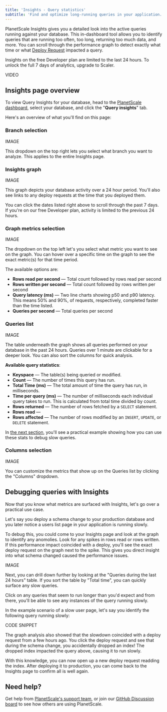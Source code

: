 ```yaml
---
title: 'Insights - Query statistics'
subtitle: 'Find and optimize long-running queries in your application.'
---
```


PlanetScale Insights gives you a detailed look into the active queries running against your database. This in-dashboard tool allows you to identify queries that are running too often, too long, returning too much data, and more. You can scroll through the performance graph to detect exactly what time or what [Deploy Request](/concepts/deploy-requests) impacted a query.

<InfoBlock type="note">
  Insights on the free Developer plan are limited to the last 24 hours. To unlock the full 7 days of analytics, upgrade to Scaler.
</InfoBlock>

VIDEO

## Insights page overview

To view Query Insights for your database, head to the [PlanetScale dashboard](https://app.planetscale.com), select your database, and click the "**Query insights**" tab.

Here's an overview of what you'll find on this page:

### Branch selection

IMAGE 

This dropdown on the top right lets you select what branch you want to analyze. This applies to the entire Insights page.

### Insights graph

IMAGE 

This graph depicts your database activity over a 24 hour period. You'll also see links to any deploy requests at the time that you deployed them.

You can click the dates listed right above to scroll through the past 7 days. If you're on our free Developer plan, activity is limited to the previous 24 hours. 

### Graph metrics selection

IMAGE 

The dropdown on the top left let's you select what metric you want to see on the graph. You can hover over a specific time on the graph to see the exact metric(s) for that time period.

The available options are:

- **Rows read per second** &mdash; Total count followed by rows read per second
- **Rows written per second** &mdash; Total count followed by rows written per second 
- **Query latency (ms)** &mdash; Two line charts showing p50 and p90 latency. This means 50% and 90%, of requests, respectively, completed faster than the time listed.
- **Queries per second** &mdash; Total queries per second

### Queries list

IMAGE 

The table underneath the graph shows all queries performed on your database in the past 24 hours. Queries over 1 minute are clickable for a deeper look. You can also sort the columns for quick analysis.

**Available query statistics**:

- **Keyspace** &mdash; The table(s) being queried or modified.
- **Count** &mdash; The number of times this query has run.
- **Total Time (ms)** &mdash; The total amount of time the query has run, in milliseconds.
- **Time per query (ms)** &mdash; The number of milliseconds each individual query takes to run. This is calculated from total time divided by count.
- **Rows returned** &mdash; The number of rows fetched by a `SELECT` statement.
- **Rows read** &mdash;
- **Rows affected** &mdash; The number of rows modified by an `INSERT`, `UPDATE`, or `DELETE` statement.

In [the next section](#debugging-queries-with-insights), you'll see a practical example showing how you can use these stats to debug slow queries.

### Columns selection

IMAGE 

You can customize the metrics that show up on the Queries list by clicking the "Columns" dropdown.

## Debugging queries with Insights

Now that you know what metrics are surfaced with Insights, let's go over a practical use case.

Let's say you deploy a schema change to your production database and you later notice a users list page in your application is running slowly.

To debug this, you could come to your Insights page and look at the graph to identify any anomolies. Look for any spikes in rows read or rows written. If this performance impact coincided with a deploy, you'll see the exact deploy request on the graph next to the spike. This gives you direct insight into what schema changed caused the performance issues.

IMAGE

Next, you can drill down further by looking at the "Queries during the last 24 hours" table. If you sort the table by "Total time", you can quickly surface any slow queries.

Click on any queries that seem to run longer than you'd expect and from there, you'll be able to see any instances of the query running slowly.

In the example scenario of a slow user page, let's say you identify the following query running slowly:

CODE SNIPPET

The graph analysis also showed that the slowdown coincided with a deploy request from a few hours ago. You click the deploy request and see that during the schema change, you accidentally dropped an index! The dropped index impacted the query above, causing it to run slowly.

With this knowledge, you can now open up a new deploy request readding the index. After deploying it to production, you can come back to the Insights page to confirm all is well again.

## Need help?

Get help from [PlanetScale's support team](https://www.planetscale.com/support), or join our [GitHub Discussion board](https://github.com/planetscale/discussion/discussions) to see how others are using PlanetScale.